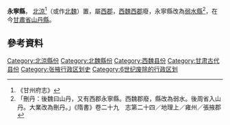 {{主條目消歧義|關於中國歷史上其他永寧縣，請參見：'''[[永寧縣_(消歧義)|永寧縣_(消歧義)]]'''。}}
'''永寧縣'''， [[北涼|北涼]]<ref>《甘州府志》</ref>（或作[[北魏|北魏]]）置，屬[[西郡|西郡]]，[[西魏|西魏]][[西郡|西郡]]廢，永寧縣改為[[弱水縣|弱水縣]]<ref>「刪丹：後魏曰山丹，又有西郡永寧縣。西魏郡廢，縣改為弱水。後周省入山丹。大業改為刪丹。」《隋書》卷二十九　志第二十四／地理上／雍州／張掖郡</ref>，在今[[甘肅省|甘肅省]][[山丹縣|山丹縣]]。
==參考資料==

{{Reflist}}

{{中國古代行政區劃小作品}}
[[Category:北涼縣份|Category:北涼縣份]]
[[Category:北魏縣份|Category:北魏縣份]]
[[Category:西魏县份|Category:西魏县份]]
[[Category:甘肃古代县份|Category:甘肃古代县份]]
[[Category:张掖行政区划史|Category:张掖行政区划史]]
[[Category:6世纪废除的行政区划|Category:6世纪废除的行政区划]]